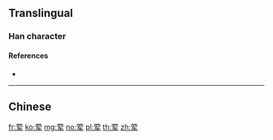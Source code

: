 {{character info/new}}
{{also|葷}}
==Translingual==

===Han character===
{{Han char|rn=140|rad=艸|as=06|sn=12|four=|canj=TBKQ}}

====References====
* {{Han ref|kx=1031.381|hdz=53210.140|uh=8364|ud=33636}}

----

==Chinese==
{{zh-see|葷}}

[[fr:荤]]
[[ko:荤]]
[[mg:荤]]
[[no:荤]]
[[pl:荤]]
[[th:荤]]
[[zh:荤]]